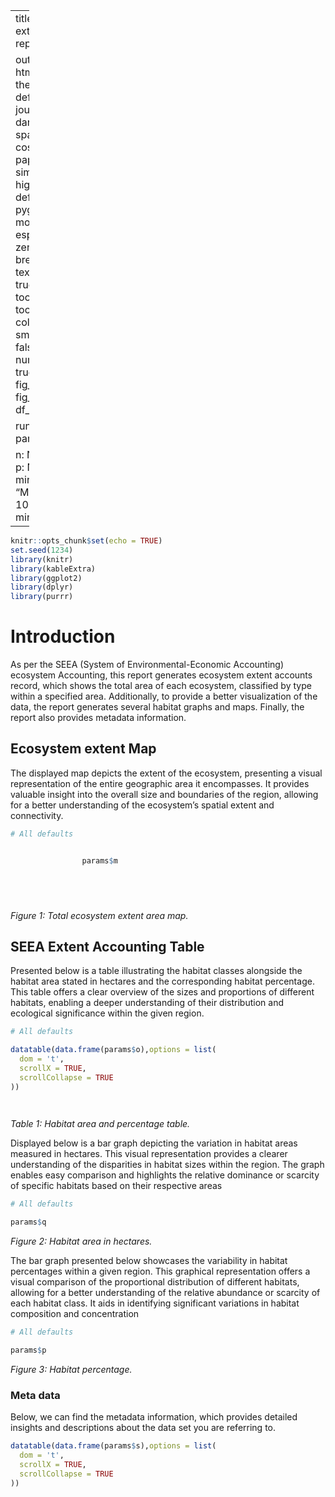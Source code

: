 
---
title: SEEA habitat extent accounting report|

output: 
 html_document:
   theme: flatly # default, cerulean, journal, flatly, darkly, readable, spacelab, united, cosmo, lumen, paper, sandstone, simplex, and yeti
   highlight: tango # default, tango, pygments, kate, monochrome, espresso, zenburn, haddock, breezedark, and textmate
   smart: true
   toc: true
   toc_depth: 2
   toc_float:
     collapsed: false
     smooth_scroll: false
   numbers_sections: true
   fig_width: 7
   fig_height: 6
   fig_caption: true
   df_print: paged

runtime: shiny   
params:

  n: NA
  m: NA
  o: NA
  p: NA
  q: NA
  s: NA
  minimum: 
    label: "Minimum:"
    value: 100
    input: slider
    min: 0
    max: 1000
---


```{r setup, include=FALSE}
knitr::opts_chunk$set(echo = TRUE)
set.seed(1234)
library(knitr)
library(kableExtra)
library(ggplot2)
library(dplyr)
library(purrr)

```
# Introduction 

As per the SEEA (System of Environmental-Economic Accounting) ecosystem Accounting, this report generates ecosystem extent accounts record, which shows the total area of each ecosystem, classified by type within a specified area.  Additionally, to provide a better visualization of the data, the report generates several habitat graphs and maps. Finally, the report also provides metadata information. 


## Ecosystem extent Map

The displayed map depicts the extent of the ecosystem, presenting a visual representation of the entire geographic area it encompasses. It provides valuable insight into the overall size and boundaries of the region, allowing for a better understanding of the ecosystem's spatial extent and connectivity.

```{r echo=FALSE, message=TRUE, paged.print=FALSE}

# All defaults


                params$m



 
```

*Figure 1: Total ecosystem extent area map.* 

## SEEA Extent Accounting Table

Presented below is a table illustrating the habitat classes alongside the habitat area stated in hectares and the corresponding habitat percentage. This table offers a clear overview of the sizes and proportions of different habitats, enabling a deeper understanding of their distribution and ecological significance within the given region.

```{r echo=FALSE, message=TRUE, paged.print=FALSE}

# All defaults

datatable(data.frame(params$o),options = list(
  dom = 't',
  scrollX = TRUE,
  scrollCollapse = TRUE
))

    

```

*Table 1: Habitat area and percentage table.*


Displayed below is a bar graph depicting the variation in habitat areas measured in hectares. This visual representation provides a clearer understanding of the disparities in habitat sizes within the region. The graph enables easy comparison and highlights the relative dominance or scarcity of specific habitats based on their respective areas

```{r echo=FALSE, message=TRUE, paged.print=FALSE}

# All defaults

params$q


```
*Figure 2: Habitat area in hectares.* 

The bar graph presented below showcases the variability in habitat percentages within a given region. This graphical representation offers a visual comparison of the proportional distribution of different habitats, allowing for a better understanding of the relative abundance or scarcity of each habitat class. It aids in identifying significant variations in habitat composition and concentration

```{r echo=FALSE, message=TRUE, paged.print=FALSE}

# All defaults

params$p


```
*Figure 3: Habitat percentage.* 





### Meta data  

Below, we can find the metadata information, which provides detailed insights and descriptions about the data set you are referring to.

```{r echo=FALSE, message=TRUE, paged.print=FALSE}

datatable(data.frame(params$s),options = list(
  dom = 't',
  scrollX = TRUE,
  scrollCollapse = TRUE
))


```

